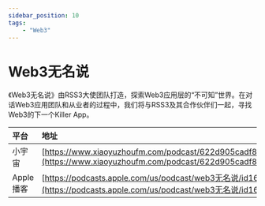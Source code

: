 ---
sidebar_position: 10
tags:
    - "Web3"
---

# Web3无名说

《Web3无名说》由RSS3大使团队打造，探索Web3应用层的“不可知”世界。在对话Web3应用团队和从业者的过程中，我们将与RSS3及其合作伙伴们一起，寻找Web3的下一个Killer App。

| 平台 | 地址 |
|:--|:----|
| 小宇宙 | [https://www.xiaoyuzhoufm.com/podcast/622d905cadf8ccf5e945231a](https://www.xiaoyuzhoufm.com/podcast/622d905cadf8ccf5e945231a) |
| Apple 播客 | [https://podcasts.apple.com/us/podcast/web3无名说/id1618181493](https://podcasts.apple.com/us/podcast/web3无名说/id1618181493) |
